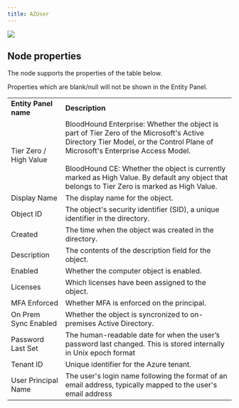 ```yaml
---
title: AZUser
---
```


<img src="/assets/community-edition-pill-tag.svg"/> 


## Node properties

The node supports the properties of the table below.

<Note>
Properties which are blank/null will not be shown in the Entity Panel.
</Note>

|     |     |
| --- | --- |
| **Entity Panel name** | **Description** |
| Tier Zero / High Value | BloodHound Enterprise: Whether the object is part of Tier Zero of the Microsoft's Active Directory Tier Model, or the Control Plane of Microsoft's Enterprise Access Model.  <br/>  <br/>BloodHound CE: Whether the object is currently marked as High Value. By default any object that belongs to Tier Zero is marked as High Value. |
| Display Name | The display name for the object. |
| Object ID | The object's security identifier (SID), a unique identifier in the directory. |
| Created | The time when the object was created in the directory. |
| Description | The contents of the description field for the object. |
| Enabled | Whether the computer object is enabled. |
| Licenses | Which licenses have been assigned to the object. |
| MFA Enforced | Whether MFA is enforced on the principal. |
| On Prem Sync Enabled | Whether the object is syncronized to on-premises Active Directory. |
| Password Last Set | The human-readable date for when the user’s password last changed. This is stored internally in Unix epoch format |
| Tenant ID | Unique identifier for the Azure tenant. |
| User Principal Name | The user's login name following the format of an email address, typically mapped to the user's email address |

